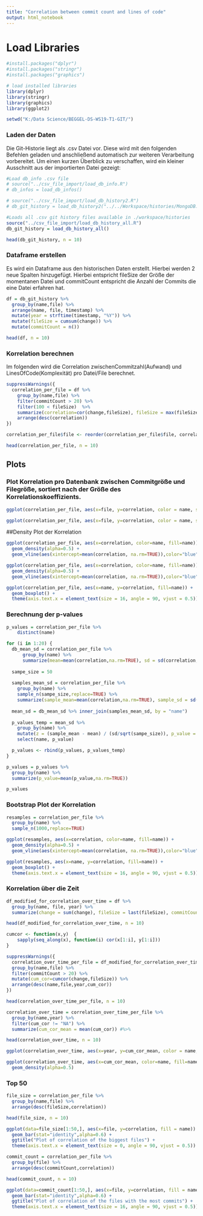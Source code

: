 ```yaml
---
title: "Correlation between commit count and lines of code"
output: html_notebook
---
```


# Load Libraries
```r
#install.packages("dplyr")
#install.packages("stringr")
#install.packages("graphics")

# load installed libraries 
library(dplyr)
library(stringr)
library(graphics)
library(ggplot2)
```

```r
setwd("K:/Data Science/BEGGEL-DS-WS19-T1-GIT/")
```

### Laden der Daten

Die Git-Historie liegt als .csv Datei vor. Diese wird mit den folgenden Befehlen geladen und anschließend automatisch zur weiteren Verarbeitung vorbereitet. Um einen kurzen Überblick zu verschaffen, wird ein kleiner Ausschnitt aus der importierten Datei gezeigt:
```r

#Load db_info .csv file
# source("../csv_file_import/load_db_info.R")
# db_infos = load_db_infos()

# source("../csv_file_import/load_db_history2.R")
# db_git_history = load_db_history2("../../Workspace/histories/MongoDB.csv")

#Loads all .csv git history files available in ./workspace/histories
source("../csv_file_import/load_db_history_all.R")
db_git_history = load_db_history_all()
```

```r
head(db_git_history, n = 10)
```

### Dataframe erstellen

Es wird ein Dataframe aus den historischen Daten erstellt. Hierbei werden 2 neue Spalten hinzugefügt. Hierbei entspricht fileSize der Größe der momentanen Datei und commitCount entspricht die Anzahl der Commits die eine Datei erfahren hat.

```r
df = db_git_history %>% 
  group_by(name,file) %>%
  arrange(name, file, timestamp) %>% 
  mutate(year = strftime(timestamp, "%Y")) %>%
  mutate(fileSize = cumsum(change)) %>%
  mutate(commitCount = n())
```

```r
head(df, n = 10)
```

### Korrelation berechnen

Im folgenden wird die Correlation zwischenCommitzahl(Aufwand) und LinesOfCode(Komplexität) pro Datei/File berechnet.

```r
suppressWarnings({
  correlation_per_file = df %>% 
    group_by(name,file) %>%
    filter(commitCount > 20) %>%
    filter(100 < fileSize)  %>%
    summarize(correlation=cor(change,fileSize), fileSize = max(fileSize), commitCount = mean(commitCount)) %>%
    arrange(desc(correlation))
})

correlation_per_file$file <- reorder(correlation_per_file$file, correlation_per_file$correlation)
```

```r
head(correlation_per_file, n = 10)
```

## Plots

### Plot Korrelation pro Datenbank zwischen Commitgröße und Filegröße, sortiert nach der Größe des Korrelationskoeffizients. 

```r
ggplot(correlation_per_file, aes(x=file, y=correlation, color = name, size = commitCount)) + geom_point(alpha=0.6) + facet_wrap(~ name)
```

```r
ggplot(correlation_per_file, aes(x=file, y=correlation, color = name, size = fileSize)) + geom_point(alpha=0.6) + facet_wrap(~ name)
```

##Density Plot der Korrelation

```r
ggplot(correlation_per_file, aes(x=correlation, color=name, fill=name)) +   
  geom_density(alpha=0.5) +
  geom_vline(aes(xintercept=mean(correlation, na.rm=TRUE)),color="blue", linetype="dashed", alpha=0.5, size=1)
``` 
 
```r
ggplot(correlation_per_file, aes(x=correlation, color=name, fill=name)) +   
  geom_density(alpha=0.5) +
  geom_vline(aes(xintercept=mean(correlation, na.rm=TRUE)),color="blue", linetype="dashed", alpha=0.5, size=1) + facet_wrap(~name)
``` 

```r
ggplot(correlation_per_file, aes(x=name, y=correlation, fill=name)) + 
  geom_boxplot() +
  theme(axis.text.x = element_text(size = 16, angle = 90, vjust = 0.5))
``` 

### Berechnung der p-values

```r
p_values = correlation_per_file %>% 
    distinct(name)

for (i in 1:20) {
  db_mean_sd = correlation_per_file %>% 
      group_by(name) %>%
      summarize(mean=mean(correlation,na.rm=TRUE), sd = sd(correlation, na.rm=TRUE))
  
  sampe_size = 50
  
  samples_mean_sd = correlation_per_file %>% 
    group_by(name) %>%
    sample_n(sampe_size,replace=TRUE) %>%
    summarize(sample_mean=mean(correlation,na.rm=TRUE), sample_sd = sd(correlation, na.rm=TRUE))
  
  mean_sd = db_mean_sd %>% inner_join(samples_mean_sd, by = "name")
  
  p_values_temp = mean_sd %>% 
    group_by(name) %>%
    mutate(z = (sample_mean - mean) / (sd/sqrt(sampe_size)), p_value = 2 * pnorm(-abs(z)))  %>% 
    select(name, p_value)

  p_values <- rbind(p_values, p_values_temp)
}

p_values = p_values %>% 
  group_by(name) %>%
  summarize(p_value=mean(p_value,na.rm=TRUE))

p_values
```

### Bootstrap Plot der Korrelation


```r
resamples = correlation_per_file %>% 
  group_by(name) %>%
  sample_n(1000,replace=TRUE)
``` 

```r
ggplot(resamples, aes(x=correlation, color=name, fill=name)) +   
  geom_density(alpha=0.5) +
  geom_vline(aes(xintercept=mean(correlation, na.rm=TRUE)),color="blue", linetype="dashed", alpha=0.5, size=1) + facet_wrap(~name)
``` 

```r
ggplot(resamples, aes(x=name, y=correlation, fill=name)) + 
  geom_boxplot() +
  theme(axis.text.x = element_text(size = 16, angle = 90, vjust = 0.5))
``` 

### Korrelation über die Zeit

```r
df_modified_for_correlation_over_time = df %>% 
  group_by(name, file, year) %>%
  summarize(change = sum(change), fileSize = last(fileSize), commitCount = mean(commitCount)) #%>%
```

```r
head(df_modified_for_correlation_over_time, n = 10)
```

```r

cumcor <- function(x,y)  {
    sapply(seq_along(x), function(i) cor(x[1:i], y[1:i]))
}

suppressWarnings({
  correlation_over_time_per_file = df_modified_for_correlation_over_time %>% 
  group_by(name,file) %>%
  filter(commitCount > 20) %>%
  mutate(cum_cor=cumcor(change,fileSize)) %>%
  arrange(desc(name,file,year,cum_cor))
})

```

```r
head(correlation_over_time_per_file, n = 10)
```

```r
correlation_over_time = correlation_over_time_per_file %>% 
  group_by(name,year) %>%
  filter(cum_cor != "NA") %>%
  summarize(cum_cor_mean = mean(cum_cor)) #%>%
```

```r
head(correlation_over_time, n = 10)
```

```r
ggplot(correlation_over_time, aes(x=year, y=cum_cor_mean, color = name, group = 1)) + geom_line(size=1.5,alpha=0.6) + facet_wrap(~ name) + theme(axis.text.x = element_text(angle = 90))
```

```r
ggplot(correlation_over_time, aes(x=cum_cor_mean, color=name, fill=name)) +   
  geom_density(alpha=0.5)
```

### Top 50

```r
file_size = correlation_per_file %>% 
  group_by(name,file) %>%
  arrange(desc(fileSize,correlation))
```

```r
head(file_size, n = 10)
```

```r
ggplot(data=file_size[1:50,], aes(x=file, y=correlation, fill = name)) +
  geom_bar(stat="identity",alpha=0.6) + 
  ggtitle("Plot of correlation of the biggest files") +
  theme(axis.text.x = element_text(size = 0, angle = 90, vjust = 0.5))
```

```r
commit_count = correlation_per_file %>% 
  group_by(file) %>%
  arrange(desc(commitCount,correlation))
```

```r
head(commit_count, n = 10)
```

```r
ggplot(data=commit_count[1:50,], aes(x=file, y=correlation, fill = name)) +
  geom_bar(stat="identity",alpha=0.6) + 
  ggtitle("Plot of correlation of the files with the most commits") +
  theme(axis.text.x = element_text(size = 16, angle = 90, vjust = 0.5))
```






